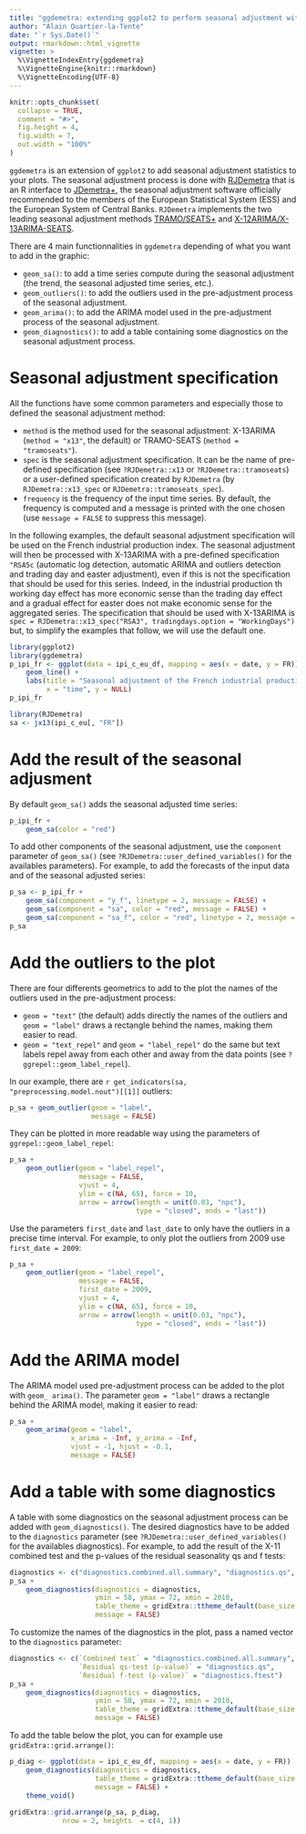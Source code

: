 ```yaml
---
title: "ggdemetra: extending ggplot2 to perform seasonal adjustment with RJDemetra"
author: "Alain Quartier-la-Tente"
date: "`r Sys.Date()`"
output: rmarkdown::html_vignette
vignette: >
  %\VignetteIndexEntry{ggdemetra}
  %\VignetteEngine{knitr::rmarkdown}
  %\VignetteEncoding{UTF-8}
---
```


```r
knitr::opts_chunk$set(
  collapse = TRUE,
  comment = "#>",
  fig.height = 4,
  fig.width = 7,
  out.width = "100%"
)
```

`ggdemetra` is an extension of `ggplot2` to add seasonal adjustment statistics to your plots. The seasonal adjustment process is done with [RJDemetra](https://github.com/jdemetra/rjdemetra) that is an R interface to [JDemetra+](https://github.com/jdemetra/jdemetra-app), the seasonal adjustment software officially recommended to the members of the European Statistical System (ESS) and the European System of Central Banks. `RJDemetra` implements the two leading seasonal adjustment methods [TRAMO/SEATS+](http://www.bde.es/bde/en/secciones/servicios/Profesionales/Programas_estadi/Programas_estad_d9fa7f3710fd821.html) and [X-12ARIMA/X-13ARIMA-SEATS](https://www.census.gov/srd/www/x13as/).

There are 4 main functionnalities in `ggdemetra` depending of what you want to add in the graphic:

- `geom_sa()`: to add a time series compute during the seasonal adjustment (the trend, the seasonal adjusted time series, etc.).  
- `geom_outliers()`: to add the outliers used in the pre-adjustment process of the seasonal adjustment.
- `geom_arima()`: to add the ARIMA model used in the pre-adjustment process of the seasonal adjustment.
- `geom_diagnostics()`: to add a table containing some diagnostics on the seasonal adjustment process.

# Seasonal adjustment specification

All the functions have some common parameters and especially those to defined the seasonal adjustment method:

- `method` is the method used for the seasonal adjustment: X-13ARIMA (`method = "x13"`, the default) or TRAMO-SEATS (`method = "tramoseats"`).  
- `spec` is the seasonal adjustment specification. It can be the name of pre-defined specification (see `?RJDemetra::x13` or `?RJDemetra::tramoseats`) or a user-defined specification created by `RJDemetra` (by `RJDemetra::x13_spec` or `RJDemetra::tramoseats_spec`).  
- `frequency` is the frequency of the input time series. By default, the frequency is computed and a message is printed with the one chosen (use `message = FALSE` to suppress this message).

In the following examples, the default seasonal adjustment specification will be used on the French industrial production index. The seasonal adjustment will then be processed with X-13ARIMA with a pre-defined specification `"RSA5c` (automatic log detection, automatic ARIMA and outliers detection and trading day and easter adjustment), even if this is not the specification that should be used for this series. Indeed, in the industrial production th working day effect has more economic sense than the trading day effect and a gradual effect for easter does not make economic sense for the aggregated series. The specification that should be used with X-13ARIMA is `spec = RJDemetra::x13_spec("RSA3", tradingdays.option = "WorkingDays")` but, to simplify the examples that follow, we will use the default one.

```r
library(ggplot2)
library(ggdemetra)
p_ipi_fr <- ggplot(data = ipi_c_eu_df, mapping = aes(x = date, y = FR)) +
    geom_line() +
    labs(title = "Seasonal adjustment of the French industrial production index",
         x = "time", y = NULL)
p_ipi_fr
```

```r
library(RJDemetra)
sa <- jx13(ipi_c_eu[, "FR"])
```

# Add the result of the seasonal adjusment

By default `geom_sa()` adds the seasonal adjusted time series:

```r
p_ipi_fr +
    geom_sa(color = "red")
```

To add other components of the seasonal adjustment, use the `component` parameter of `geom_sa()` (see `?RJDemetra::user_defined_variables()` for the availables parameters). For example, to add the forecasts of the input data and of the seasonal adjusted series:

```r
p_sa <- p_ipi_fr +
    geom_sa(component = "y_f", linetype = 2, message = FALSE) + 
    geom_sa(component = "sa", color = "red", message = FALSE) +
    geom_sa(component = "sa_f", color = "red", linetype = 2, message = FALSE)
p_sa
```

# Add the outliers to the plot

There are four differents geometrics to add to the plot the names of the outliers used in the pre-adjustment process:

- `geom = "text"` (the default) adds directly the names of the outliers and `geom = "label"` draws a rectangle behind the names, making them easier to read.  
- `geom = "text_repel"` and `geom = "label_repel"` do the same but text labels repel away from each other and away from the data points (see `?ggrepel::geom_label_repel`).

In our example, there are `r get_indicators(sa, "preprocessing.model.nout")[[1]]` outliers:

```r
p_sa + geom_outlier(geom = "label",
                    message = FALSE)
```

They can be plotted in more readable way using the parameters of `ggrepel::geom_label_repel`:
```r
p_sa + 
    geom_outlier(geom = "label_repel",
                 message = FALSE,
                 vjust = 4,
                 ylim = c(NA, 65), force = 10,
                 arrow = arrow(length = unit(0.03, "npc"),
                               type = "closed", ends = "last"))
```

Use the parameters `first_date` and `last_date` to only have the outliers in a precise time interval. For example, to only plot the outliers from 2009 use `first_date = 2009`:
```r
p_sa + 
    geom_outlier(geom = "label_repel",
                 message = FALSE,
                 first_date = 2009,
                 vjust = 4,
                 ylim = c(NA, 65), force = 10,
                 arrow = arrow(length = unit(0.03, "npc"),
                               type = "closed", ends = "last"))
```

# Add the ARIMA model

The ARIMA model used pre-adjustment process can be added to the plot with `geom_
arima()`. The parameter `geom = "label"` draws a rectangle behind the ARIMA model, making it easier to read:

```r
p_sa + 
    geom_arima(geom = "label",
               x_arima = -Inf, y_arima = -Inf, 
               vjust = -1, hjust = -0.1,
               message = FALSE)
```

# Add a table with some diagnostics

A table with some diagnostics on the seasonal adjustment process can be added with `geom_diagnostics()`. The  desired diagnostics have to be added to the `diagnostics` parameter (see `?RJDemetra::user_defined_variables()` for the availables diagnostics). For example, to add the result of the X-11 combined test and the p-values of the residual seasonality qs and f tests:

```r
diagnostics <- c("diagnostics.combined.all.summary", "diagnostics.qs", "diagnostics.ftest")
p_sa + 
    geom_diagnostics(diagnostics = diagnostics,
                     ymin = 58, ymax = 72, xmin = 2010,
                     table_theme = gridExtra::ttheme_default(base_size = 8),
                     message = FALSE)
```

To customize the names of the diagnostics in the plot, pass a named vector to the `diagnostics` parameter:

```r
diagnostics <- c(`Combined test` = "diagnostics.combined.all.summary",
                 `Residual qs-test (p-value)` = "diagnostics.qs",
                 `Residual f-test (p-value)` = "diagnostics.ftest")
p_sa + 
    geom_diagnostics(diagnostics = diagnostics,
                     ymin = 58, ymax = 72, xmin = 2010,
                     table_theme = gridExtra::ttheme_default(base_size = 8),
                     message = FALSE)
```


To add the table below the plot, you can for example use `gridExtra::grid.arrange()`: 
```r
p_diag <- ggplot(data = ipi_c_eu_df, mapping = aes(x = date, y = FR))  +
    geom_diagnostics(diagnostics = diagnostics,
                     table_theme = gridExtra::ttheme_default(base_size = 8),
                     message = FALSE) + 
    theme_void()
    
gridExtra::grid.arrange(p_sa, p_diag,
             nrow = 2, heights  = c(4, 1))
```
